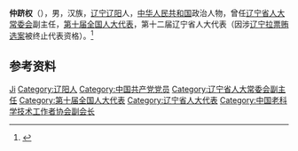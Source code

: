 '''仲跻权'''（{{bd|1948年|9月|}}），男，汉族，[[辽宁|辽宁]][[辽阳|辽阳]]人，[[中华人民共和国|中华人民共和国]]政治人物，曾任[[辽宁省人大常委会|辽宁省人大常委会]]副主任，[[第十届全国人大代表|第十届全国人大代表]]，第十二届辽宁省人大代表（因涉[[辽宁拉票贿选案|辽宁拉票贿选案]]被终止代表资格）。<ref>{{Cite web|title=辽宁：452人辞去省人大代表职务（名单）|url=http://ln.people.com.cn/n2/2016/0918/c346198-29017103.html|accessdate=2020-08-09|work=人民网辽宁频道|archive-date=2016-09-20|archive-url=https://web.archive.org/web/20160920124437/http://ln.people.com.cn/n2/2016/0918/c346198-29017103.html|dead-url=no}}</ref>

== 参考资料 ==
{{reflist}}

{{中国人物小作品}}

{{Authority control}}
{{DEFAULTSORT:Zhong仲}}
[[Category:仲姓|Ji]]
[[Category:辽阳人|Category:辽阳人]]
[[Category:中国共产党党员|Category:中国共产党党员]]
[[Category:辽宁省人大常委会副主任|Category:辽宁省人大常委会副主任]]
[[Category:第十届全国人大代表|Category:第十届全国人大代表]]
[[Category:辽宁省人大代表|Category:辽宁省人大代表]]
[[Category:中国老科学技术工作者协会副会长|Category:中国老科学技术工作者协会副会长]]